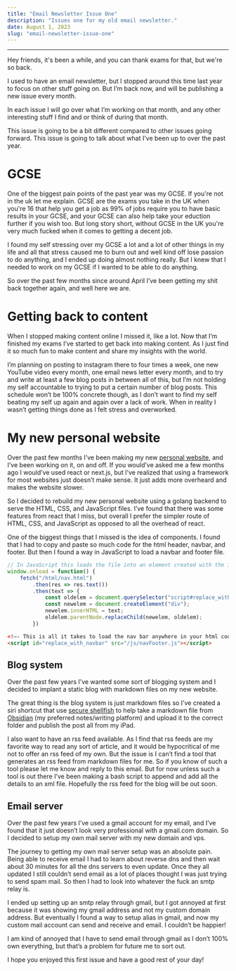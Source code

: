 ```yaml
---
title: "Email Newsletter Issue One"
description: "Issues one for my old email newsletter."
date: August 1, 2023
slug: "email-newsletter-issue-one"
---
```

---
Hey friends, it's been a while, and you can thank exams for that, but we're so back.

I used to have an email newsletter, but I stopped around this time last year to focus on other stuff going on. But I’m back now, and will be publishing a new issue every month.

In each issue I will go over what I’m working on that month, and any other interesting stuff I find and or think of during that month.

This issue is going to be a bit different compared to other issues going forward. This issue is going to talk about what I’ve been up to over the past year.

# GCSE
One of the biggest pain points of the past year was my GCSE. If you're not in the uk let me explain. GCSE are the exams you take in the UK when you're 16 that help you get a job as 99% of jobs require you to have basic results in your GCSE, and your GCSE can also help take your eduction further if you wish too. But long story short, without GCSE in the UK you're very much fucked when it comes to getting a decent job.

I found my self stressing over my GCSE a lot and a lot of other things in my life and all that stress caused me to burn out and well kind off lose passion to do anything, and I ended up doing almost nothing really. But I knew that I needed to work on my GCSE if I wanted to be able to do anything.

So over the past few months since around April I’ve been getting my shit back together again, and well here we are.

# Getting back to content
When I stopped making content online  I missed it, like a lot. Now that I’m finished my exams I’ve started to get back into making content. As I just find it so much fun to make content and share my insights with the world.

I’m planning on posting to instagram there to four times a week, one new YouTube video every month, one email news letter every month, and to try and write at least a few blog posts in between all of this, but I’m not holding my self accountable to trying to put a certain number of blog posts. This schedule won’t be 100% concrete though, as I don’t want to find my self beating my self up again and again over a lack of work. When in reality I wasn’t getting things done as I felt stress and overworked.

# My new personal website
Over the past few months I’ve been making my new [personal website](https://skykosiner.com), and I’ve been working on it, on and off. If you would’ve asked me a few months ago I would’ve used react or next.js, but I’ve realized that using a framework for most websites just doesn’t make sense. It just adds more overheard and makes the website slower.

So I decided to rebuild my new personal website using a golang backend to serve the HTML, CSS, and JavaScript files. I’ve found that there was some features from react that I miss, but overall I prefer the simpler route of HTML, CSS, and JavaScript as opposed to all the overhead of react.

One of the biggest things that I missed is the idea of components. I found that I had to copy and paste so much code for the html header, navbar, and footer. But then I found a way in JavaScript to load a navbar and footer file.


```javascript
// In JavaScript this loads the file into an element created with the id of replace_with_nvabar
window.onload = function() {
    fetch("/html/nav.html")
        .then(res => res.text())
        .then(text => {
            const oldelem = document.querySelector("script#replace_with_navbar");
            const newelem = document.createElement("div");
            newelem.innerHTML = text;
            oldelem.parentNode.replaceChild(newelem, oldelem);
        })
```

```html
<!—- This is all it takes to load the nav bar anywhere in your html code —->
<script id="replace_with_navbar" src="/js/navFooter.js"></script>
```

## Blog system
Over the past few years I’ve wanted some sort of blogging system and I decided to implant a static blog with markdown files on my new website.

The great thing is the blog system is just markdown files so I’ve created a siri shortcut that use [secure shellfish](https://apps.apple.com/gb/app/ssh-files-secure-shellfish/id1336634154) to help take a markdown file from [Obsidian](https://obsidian.md) (my preferred notes/writing platform) and upload it to the correct folder and publish the post all from my iPad.

I also want to have an rss feed available. As I find that rss feeds are my favorite way to read any sort of article, and it would be  hypocritical of me not to offer an rss feed of my own. But the issue is I can’t find a tool that generates an rss feed from markdown files for me. So if you know of such a tool please let me know and reply to this email. But for now unless such a tool is out there I’ve been making a bash script to append and add all the details to an xml file. Hopefully the rss feed for the blog will be out soon.

## Email server
Over the past few years I’ve used a gmail account for my email, and I’ve found that it just doesn’t look very professional with a gmail.com domain. So I decided to setup my own mail server with my new domain and vps.

The journey to getting my own mail server setup was an absolute pain. Being able to receive email I had to learn about reverse dns and then wait about 30 minutes for all the dns servers to even update. Once they all updated I still couldn’t send email as a lot of places thought I was just trying to send spam mail. So then I had to look into whatever the fuck an smtp relay is.

I ended up setting up an smtp relay through gmail, but I got annoyed at first because it was showing my gmail address and not my custom domain address. But eventually I found a way to setup alias in gmail, and now my custom mail account can send and receive and email. I couldn’t be happier!

I am kind of annoyed that I have to send email through gmail as I don’t 100% own everything, but that’s a problem for future me to sort out.

I hope you enjoyed this first issue and have a good rest of your day!
